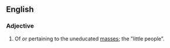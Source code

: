 ==English==

===Adjective===
{{en-adj|-}}
# {{context|obsolete}} Of or pertaining to the uneducated [[masses]]; the "little people".